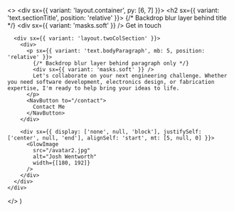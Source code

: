 

  <>
    <div sx={{ variant: 'layout.container', py: [6, 7] }}>
      <h2 sx={{ variant: 'text.sectionTitle', position: 'relative' }}>
        {/* Backdrop blur layer behind title */}
        <div sx={{ variant: 'masks.soft' }} />
        Get in touch
      </h2>

      <div sx={{ variant: 'layout.twoColSection' }}>
        <div>
          <p sx={{ variant: 'text.bodyParagraph', mb: 5, position: 'relative' }}>
            {/* Backdrop blur layer behind paragraph only */}
            <div sx={{ variant: 'masks.soft' }} />
            Let's collaborate on your next engineering challenge. Whether you need software development, electronics design, or fabrication expertise, I'm ready to help bring your ideas to life.
          </p>
          <NavButton to="/contact">
            Contact Me
          </NavButton>
        </div>

        <div sx={{ display: ['none', null, 'block'], justifySelf: ['center', null, 'end'], alignSelf: 'start', mt: [5, null, 0] }}>
          <GlowImage
            src="/avatar2.jpg"
            alt="Josh Wentworth"
            width={[180, 192]}
          />
        </div>
      </div>
    </div>

  </>
)
